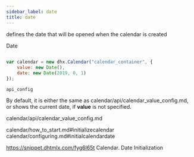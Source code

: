 ```yaml
---
sidebar_label: date
title: date
---
```



          


<Short>
 
defines the date that will be opened when the calendar is created



</Short>



<Type>
 Date


</Type>


~~~js
 
var calendar = new dhx.Calendar("calendar_container", {
    value: new Date(),
    date: new Date(2019, 0, 1)
});


~~~
	api_config

<Descr>
 
By default, it is either the same as calendar/api/calendar_value_config.md, or shows the current date, if <strong>value</strong> is not specified.



</Descr>


 
calendar/api/calendar_value_config.md

 calendar/how_to_start.md#initializecalendar
calendar/configuring.md#initialcalendardate

 https://snippet.dhtmlx.com/fyg6l65t	Calendar. Date Initialization